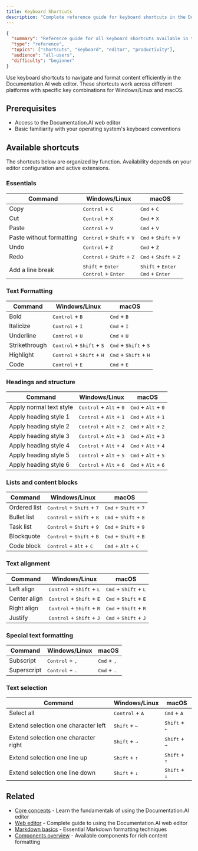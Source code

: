 ```yaml
---
title: Keyboard Shortcuts
description: "Complete reference guide for keyboard shortcuts in the Documentation.AI web editor, organized by function and platform"
---
```


```json
{
  "summary": "Reference guide for all keyboard shortcuts available in the Documentation.AI web editor",
  "type": "reference",
  "topics": ["shortcuts", "keyboard", "editor", "productivity"],
  "audience": "all-users",
  "difficulty": "beginner"
}
```

Use keyboard shortcuts to navigate and format content efficiently in the Documentation.AI web editor. These shortcuts work across different platforms with specific key combinations for Windows/Linux and macOS.

## Prerequisites

- Access to the Documentation.AI web editor
- Basic familiarity with your operating system's keyboard conventions

## Available shortcuts

The shortcuts below are organized by function. Availability depends on your editor configuration and active extensions.

### Essentials

| Command                  | Windows/Linux                                                                  | macOS                                                                      |
| ------------------------ | ------------------------------------------------------------------------------ | -------------------------------------------------------------------------- |
| Copy                     | <kbd>Control</kbd> + <kbd>C</kbd>                                              | <kbd>Cmd</kbd> + <kbd>C</kbd>                                              |
| Cut                      | <kbd>Control</kbd> + <kbd>X</kbd>                                              | <kbd>Cmd</kbd> + <kbd>X</kbd>                                              |
| Paste                    | <kbd>Control</kbd> + <kbd>V</kbd>                                              | <kbd>Cmd</kbd> + <kbd>V</kbd>                                              |
| Paste without formatting | <kbd>Control</kbd> + <kbd>Shift</kbd> + <kbd>V</kbd>                           | <kbd>Cmd</kbd> + <kbd>Shift</kbd> + <kbd>V</kbd>                           |
| Undo                     | <kbd>Control</kbd> + <kbd>Z</kbd>                                              | <kbd>Cmd</kbd> + <kbd>Z</kbd>                                              |
| Redo                     | <kbd>Control</kbd> + <kbd>Shift</kbd> + <kbd>Z</kbd>                           | <kbd>Cmd</kbd> + <kbd>Shift</kbd> + <kbd>Z</kbd>                           |
| Add a line break         | <kbd>Shift</kbd> + <kbd>Enter</kbd><br /><kbd>Control</kbd> + <kbd>Enter</kbd> | <kbd>Shift</kbd> + <kbd>Enter</kbd><br /><kbd>Cmd</kbd> + <kbd>Enter</kbd> |

### Text Formatting

| Command       | Windows/Linux                                        | macOS                                            |
| ------------- | ---------------------------------------------------- | ------------------------------------------------ |
| Bold          | <kbd>Control</kbd> + <kbd>B</kbd>                    | <kbd>Cmd</kbd> + <kbd>B</kbd>                    |
| Italicize     | <kbd>Control</kbd> + <kbd>I</kbd>                    | <kbd>Cmd</kbd> + <kbd>I</kbd>                    |
| Underline     | <kbd>Control</kbd> + <kbd>U</kbd>                    | <kbd>Cmd</kbd> + <kbd>U</kbd>                    |
| Strikethrough | <kbd>Control</kbd> + <kbd>Shift</kbd> + <kbd>S</kbd> | <kbd>Cmd</kbd> + <kbd>Shift</kbd> + <kbd>S</kbd> |
| Highlight     | <kbd>Control</kbd> + <kbd>Shift</kbd> + <kbd>H</kbd> | <kbd>Cmd</kbd> + <kbd>Shift</kbd> + <kbd>H</kbd> |
| Code          | <kbd>Control</kbd> + <kbd>E</kbd>                    | <kbd>Cmd</kbd> + <kbd>E</kbd>                    |

### Headings and structure

| Command                 | Windows/Linux                                      | macOS                                          |
| ----------------------- | -------------------------------------------------- | ---------------------------------------------- |
| Apply normal text style | <kbd>Control</kbd> + <kbd>Alt</kbd> + <kbd>0</kbd> | <kbd>Cmd</kbd> + <kbd>Alt</kbd> + <kbd>0</kbd> |
| Apply heading style 1   | <kbd>Control</kbd> + <kbd>Alt</kbd> + <kbd>1</kbd> | <kbd>Cmd</kbd> + <kbd>Alt</kbd> + <kbd>1</kbd> |
| Apply heading style 2   | <kbd>Control</kbd> + <kbd>Alt</kbd> + <kbd>2</kbd> | <kbd>Cmd</kbd> + <kbd>Alt</kbd> + <kbd>2</kbd> |
| Apply heading style 3   | <kbd>Control</kbd> + <kbd>Alt</kbd> + <kbd>3</kbd> | <kbd>Cmd</kbd> + <kbd>Alt</kbd> + <kbd>3</kbd> |
| Apply heading style 4   | <kbd>Control</kbd> + <kbd>Alt</kbd> + <kbd>4</kbd> | <kbd>Cmd</kbd> + <kbd>Alt</kbd> + <kbd>4</kbd> |
| Apply heading style 5   | <kbd>Control</kbd> + <kbd>Alt</kbd> + <kbd>5</kbd> | <kbd>Cmd</kbd> + <kbd>Alt</kbd> + <kbd>5</kbd> |
| Apply heading style 6   | <kbd>Control</kbd> + <kbd>Alt</kbd> + <kbd>6</kbd> | <kbd>Cmd</kbd> + <kbd>Alt</kbd> + <kbd>6</kbd> |

### Lists and content blocks

| Command      | Windows/Linux                                        | macOS                                            |
| ------------ | ---------------------------------------------------- | ------------------------------------------------ |
| Ordered list | <kbd>Control</kbd> + <kbd>Shift</kbd> + <kbd>7</kbd> | <kbd>Cmd</kbd> + <kbd>Shift</kbd> + <kbd>7</kbd> |
| Bullet list  | <kbd>Control</kbd> + <kbd>Shift</kbd> + <kbd>8</kbd> | <kbd>Cmd</kbd> + <kbd>Shift</kbd> + <kbd>8</kbd> |
| Task list    | <kbd>Control</kbd> + <kbd>Shift</kbd> + <kbd>9</kbd> | <kbd>Cmd</kbd> + <kbd>Shift</kbd> + <kbd>9</kbd> |
| Blockquote   | <kbd>Control</kbd> + <kbd>Shift</kbd> + <kbd>B</kbd> | <kbd>Cmd</kbd> + <kbd>Shift</kbd> + <kbd>B</kbd> |
| Code block   | <kbd>Control</kbd> + <kbd>Alt</kbd> + <kbd>C</kbd>   | <kbd>Cmd</kbd> + <kbd>Alt</kbd> + <kbd>C</kbd>   |

### Text alignment

| Command      | Windows/Linux                                        | macOS                                            |
| ------------ | ---------------------------------------------------- | ------------------------------------------------ |
| Left align   | <kbd>Control</kbd> + <kbd>Shift</kbd> + <kbd>L</kbd> | <kbd>Cmd</kbd> + <kbd>Shift</kbd> + <kbd>L</kbd> |
| Center align | <kbd>Control</kbd> + <kbd>Shift</kbd> + <kbd>E</kbd> | <kbd>Cmd</kbd> + <kbd>Shift</kbd> + <kbd>E</kbd> |
| Right align  | <kbd>Control</kbd> + <kbd>Shift</kbd> + <kbd>R</kbd> | <kbd>Cmd</kbd> + <kbd>Shift</kbd> + <kbd>R</kbd> |
| Justify      | <kbd>Control</kbd> + <kbd>Shift</kbd> + <kbd>J</kbd> | <kbd>Cmd</kbd> + <kbd>Shift</kbd> + <kbd>J</kbd> |

### Special text formatting

| Command     | Windows/Linux                  | macOS                        |
| ----------- | ------------------------------ | ---------------------------- |
| Subscript   | <kbd>Control</kbd> + <kbd>,</kbd> | <kbd>Cmd</kbd> + <kbd>,</kbd> |
| Superscript | <kbd>Control</kbd> + <kbd>.</kbd> | <kbd>Cmd</kbd> + <kbd>.</kbd> |

### Text selection

| Command                         | Windows/Linux                     | macOS                           |
| ------------------------------- | --------------------------------- | ------------------------------- |
| Select all                      | <kbd>Control</kbd> + <kbd>A</kbd> | <kbd>Cmd</kbd> + <kbd>A</kbd>   |
| Extend selection one character left  | <kbd>Shift</kbd> + <kbd>←</kbd>   | <kbd>Shift</kbd> + <kbd>←</kbd> |
| Extend selection one character right | <kbd>Shift</kbd> + <kbd>→</kbd>   | <kbd>Shift</kbd> + <kbd>→</kbd> |
| Extend selection one line up    | <kbd>Shift</kbd> + <kbd>↑</kbd>   | <kbd>Shift</kbd> + <kbd>↑</kbd> |
| Extend selection one line down  | <kbd>Shift</kbd> + <kbd>↓</kbd>   | <kbd>Shift</kbd> + <kbd>↓</kbd> |

## Related

- [Core concepts](../getting-started/core-concepts.mdx) - Learn the fundamentals of using the Documentation.AI editor
- [Web editor](./web-editor.mdx) - Complete guide to using the Documentation.AI web editor
- [Markdown basics](./markdown-basics.mdx) - Essential Markdown formatting techniques
- [Components overview](../components/components-overview.mdx) - Available components for rich content formatting

